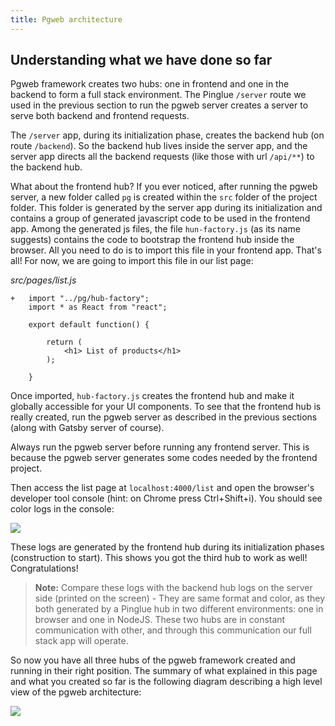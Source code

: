 ```yaml
---
title: Pgweb architecture
---
```


Understanding what we have done so far
----------------------------------------

Pgweb framework creates two hubs: one in frontend and one in the backend to form a full stack environment. The Pinglue `/server` route we used in the previous section to run the pgweb server creates a server to serve both backend and frontend requests. 

The `/server` app, during its initialization phase, creates the backend hub (on route `/backend`). So the backend hub lives inside the server app, and the server app directs all the backend requests (like those with url `/api/**`) to the backend hub. 


What about the frontend hub? If you ever noticed, after running the pgweb server, a new folder called `pg` is created within the `src` folder of the project folder. This folder is generated by the server app during its initialization and contains a group of generated javascript code to be used in the frontend app. Among the generated js files, the file `hun-factory.js` (as its name suggests) contains the code to bootstrap the frontend hub inside the browser. All you need to do is to import this file in your frontend app. That's all! For now, we are going to import this file in our list page:

*src/pages/list.js*
```diff-jsx
+   import "../pg/hub-factory";
    import * as React from "react";

    export default function() {

        return (
            <h1> List of products</h1> 
        );

    }
```
Once imported, `hub-factory.js` creates the frontend hub and make it globally accessible for your UI components. To see that the frontend hub is really created, run the pgweb server as described in the previous sections (along with Gatsby server of course). 

<Warn>Always run the pgweb server before running any frontend server. This is because the pgweb server generates some codes needed by the frontend project.
</Warn>

Then access the list page at `localhost:4000/list` and open the browser's developer tool console (hint: on Chrome press Ctrl+Shift+i). You should see color logs in the console:

![](img/frd-hub-logs.png)

These logs are generated by the frontend hub during its initialization phases (construction to start). This shows you got the third hub to work as well! Congratulations!

> **Note:** Compare these logs with the backend hub logs on the server side (printed on the screen) - They are same format and color, as they both generated by a Pinglue hub in two different environments: one in browser and one in NodeJS. These two hubs are in constant communication with other, and through this communication our full stack app will operate. 

So now you have all three hubs of the pgweb framework created and running in their right position. The summary of what explained in this page and what you created so far is the following diagram describing a high level view of the pgweb architecture:

![](img/pg1.jpg)